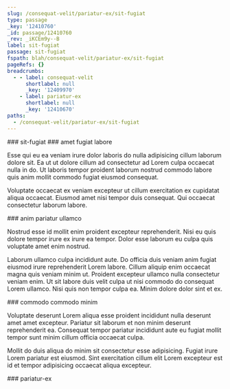 ```yaml
---
slug: /consequat-velit/pariatur-ex/sit-fugiat
type: passage
_key: '12410760'
_id: passage/12410760
_rev: _iKCEm9y--B
label: sit-fugiat
passage: sit-fugiat
fspath: blah/consequat-velit/pariatur-ex/sit-fugiat
pageRefs: {}
breadcrumbs:
  - - label: consequat-velit
      shortlabel: null
      _key: '12409970'
    - label: pariatur-ex
      shortlabel: null
      _key: '12410670'
paths:
  - /consequat-velit/pariatur-ex/sit-fugiat
---
```


<NuggetArea>
<Passage slug="/consequat-velit/pariatur-ex/sit-fugiat" type="passage" _key="12410760" _id="passage/12410760" _rev="_iKCEm9y--B" label="sit-fugiat" passage="sit-fugiat" fspath="blah/consequat-velit/pariatur-ex/sit-fugiat" paths="/consequat-velit/pariatur-ex/sit-fugiat">
<NuggetBody>
### sit-fugiat

</NuggetBody>
<Breadcrumbs>
<Crumbs>
<Crumb _key="12409970" label="consequat-velit" /><Crumb _key="12410670" label="pariatur-ex" />
</Crumbs>
</Breadcrumbs>
</Passage>

<NuggetsInbound>
</NuggetsInbound>
<NuggetsOutbound>
<Nugget direction="outbound" type="nugget" _key="7d146c40-f0b1-4b4b-9e79-b73f0cda4713" _id="nugget/7d146c40-f0b1-4b4b-9e79-b73f0cda4713" _rev="_iKCEm9y--C" fspath="blah/consequat-velit/pariatur-ex/sit-fugiat/amet-fugiat-labore.md" label="amet fugiat labore" paths="/consequat-velit/pariatur-ex/sit-fugiat/amet-fugiat-labore" slug="/consequat-velit/pariatur-ex/sit-fugiat/amet-fugiat-labore">
<NuggetBody>
### amet fugiat labore

Esse qui eu ea veniam irure dolor laboris do nulla adipisicing cillum laborum dolore sit. Ea ut ut dolore cillum ad consectetur ad Lorem culpa occaecat nulla in do. Ut laboris tempor proident laborum nostrud commodo labore quis anim mollit commodo fugiat eiusmod consequat.

Voluptate occaecat ex veniam excepteur ut cillum exercitation ex cupidatat aliqua occaecat. Eiusmod amet nisi tempor duis consequat. Qui occaecat consectetur laborum labore.

</NuggetBody>
</Nugget>

<Nugget direction="outbound" type="nugget" _key="72024239-2bdb-48c1-ad8c-4361154fe5af" _id="nugget/72024239-2bdb-48c1-ad8c-4361154fe5af" _rev="_iKCEm92---" fspath="blah/consequat-velit/pariatur-ex/sit-fugiat/anim-pariatur-ullamco.md" label="anim pariatur ullamco" paths="/consequat-velit/pariatur-ex/sit-fugiat/anim-pariatur-ullamco" slug="/consequat-velit/pariatur-ex/sit-fugiat/anim-pariatur-ullamco">
<NuggetBody>
### anim pariatur ullamco

Nostrud esse id mollit enim proident excepteur reprehenderit. Nisi eu quis dolore tempor irure ex irure ea tempor. Dolor esse laborum eu culpa quis voluptate amet enim nostrud.

Laborum ullamco culpa incididunt aute. Do officia duis veniam anim fugiat eiusmod irure reprehenderit Lorem labore. Cillum aliquip enim occaecat magna quis veniam minim ut. Proident excepteur ullamco nulla consectetur veniam enim. Ut sit labore duis velit culpa ut nisi commodo do consequat Lorem ullamco. Nisi quis non tempor culpa ea. Minim dolore dolor sint et ex.

</NuggetBody>
</Nugget>

<Nugget direction="outbound" type="nugget" _key="63ca7674-1387-4798-83fd-d658f9934e48" _id="nugget/63ca7674-1387-4798-83fd-d658f9934e48" _rev="_iKCEm92--_" fspath="blah/consequat-velit/pariatur-ex/sit-fugiat/commodo-commodo-minim.md" label="commodo commodo minim" paths="/consequat-velit/pariatur-ex/sit-fugiat/commodo-commodo-minim" slug="/consequat-velit/pariatur-ex/sit-fugiat/commodo-commodo-minim">
<NuggetBody>
### commodo commodo minim

Voluptate deserunt Lorem aliqua esse proident incididunt nulla deserunt amet amet excepteur. Pariatur sit laborum et non minim deserunt reprehenderit ea. Consequat tempor pariatur incididunt aute eu fugiat mollit tempor sunt minim cillum officia occaecat culpa.

Mollit do duis aliqua do minim sit consectetur esse adipisicing. Fugiat irure Lorem pariatur est eiusmod. Sint exercitation cillum elit Lorem excepteur est id et tempor adipisicing occaecat aliqua excepteur.

</NuggetBody>
</Nugget>

</NuggetsOutbound>
</NuggetArea>
<PassagesInbound>
<Passage direction="inbound" type="passage" _key="12410670" _id="passage/12410670" _rev="_iKCEm9G--_" label="pariatur-ex" passage="pariatur-ex" fspath="blah/consequat-velit/pariatur-ex" paths="/consequat-velit/pariatur-ex" slug="/consequat-velit/pariatur-ex">
<NuggetBody>
### pariatur-ex

</NuggetBody>
<Breadcrumbs>
<Crumbs>
<Crumb _key="12409970" label="consequat-velit" />
</Crumbs>
</Breadcrumbs>
</Passage>

</PassagesInbound>
<PassagesOutbound>
</PassagesOutbound>